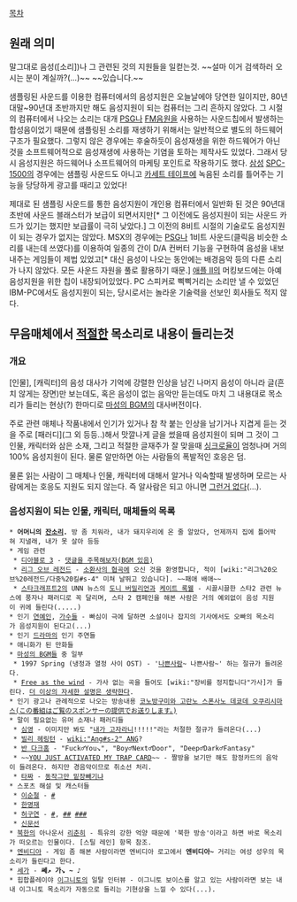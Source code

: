[[목차]]
== 원래 의미 ==
말그대로 음성([소리])나 그 관련된 것의 지원들을 일컫는것. ~~설마 이거 검색하러 오시는 분이 계실까?(...)~~ ~~있습니다.~~

샘플링된 사운드를 이용한 컴퓨터에서의 음성지원은 오늘날에야 당연한 일이지만, 80년대말~90년대 초반까지만 해도 음성지원이 되는 컴퓨터는 그리 흔하지 않았다. 그 시절의 컴퓨터에서 나오는 소리는 대개 [[PSG]]나 [[FM]]음원을 사용하는 사운드칩에서 발생하는 합성음이었기 때문에 샘플링된 소리를 재생하기 위해서는 일반적으로 별도의 하드웨어 구조가 필요했다. 그렇지 않은 경우에는 후술하듯이 음성재생을 위한 하드웨어가 아닌 것을 소프트웨어적으로 음성재생에 사용하는 기염을 토하는 제작사도 있었다. 그래서 당시 음성지원은 하드웨어나 소프트웨어의 마케팅 포인트로 작용하기도 했다. [[삼성]] [[SPC-1500]]의 경우에는 샘플링 사운드도 아니고 [[카세트 테이프]]에 녹음된 소리를 틀어주는 기능을 당당하게 광고를 때리고 있었다! 

제대로 된 샘플링 사운드를 통한 음성지원이 개인용 컴퓨터에서 일반화 된 것은 90년대 초반에 사운드 블래스터가 보급이 되면서지만[* 그 이전에도 음성지원이 되는 사운드 카드가 있기는 했지만 보급률이 극히 낮았다.] 그 이전의 8비트 시절의 기술로도 음성지원이 되는 경우가 없지는 않았다. MSX의 경우에는 [[PSG]]나 1비트 사운드(클릭음 비슷한 소리를 내는데 쓰였다)를 이용하여 일종의 간이 D/A 컨버터 기능을 구현하여 음성을 내보내주는 게임들이 제법 있었고[* 대신 음성이 나오는 동안에는 배경음악 등의 다른 소리가 나지 않았다. 모든 사운드 자원을 풀로 활용하기 때문.] [[애플 II]]의 머킹보드에는 아예 음성지원을 위한 칩이 내장되어있었다. PC 스피커로 삑삑거리는 소리만 낼 수 있었던 IBM-PC에서도 음성지원이 되는, 당시로서는 놀라운 기술력을 선보인 회사들도 적지 않다.

== 무음매체에서 [[적절한]] 목소리로 내용이 들리는것 ==
=== 개요 ===
[인물], [캐릭터]의 음성 대사가 기억에 강렬한 인상을 남긴 나머지 음성이 아니라 글(흔치 않게는 장면)만 보는데도, 혹은 음성이 없는 음악만 듣는데도 마치 그 내용대로 목소리가 들리는 현상(?) 한마디로 [[마성의 BGM]]의 대사버전이다.

주로 관련 매체나 작품내에서 인기가 있거나 참 착 붙는 인상을 남기거나 지겹게 듣는 것을 주로 [패러디](그 외 등등..)해서 맛깔나게 글을 썼을때 음성지원이 되며 그 것이 그 인물, 캐릭터와 삼은 소재, 그리고 적절한 글재주가 잘 맞을때 [[싱크로율]]이 엄청나며 거의 100% 음성지원이 된다. 물론 알만하면 아는 사람들의 폭발적인 호응은 덤.

물론 읽는 사람이 그 매체나 인물, 캐릭터에 대해서 알거나 익숙할때 발생하며 모르는 사람에게는 호응도 지원도 되지 않는다. 즉 알사람은 되고 아니면 [[그런거 없다]](...).

=== 음성지원이 되는 인물, 캐릭터, 매체들의 목록 ===
 * '''어머니의 [[잔소리]].''' 방 좀 치워라, 내가 돼지우리에 온 줄 알았다, 언제까지 집에 틀어박혀 지낼래, 내가 못 살아 등등
 * 게임 관련
  * [[디아블로 3]] - [http://bbs2.ruliweb.daum.net/gaia/do/ruliweb/default/community/325/read?articleId=20954433&objCate1=&bbsId=G005&searchKey=subjectNcontent&itemGroupId=&itemId=143&sortKey=depth&searchValue=%ED%86%A0%EC%8A%A4%ED%8A%B8&platformId=&pageIndex=2 댓글을 주목해보자(BGM 있음)]
  * [[리그 오브 레전드]] - [[소환사의 협곡]]에 오신 것을 환영합니다, 적이 [wiki:"리그%20오브%20레전드/다중%20킬#s-4" 미쳐 날뛰고 있습니다]. ~~패애 배애~~
  * [[스타크래프트2]]의 UNN 뉴스의 [[도니 버밀리언]]과 [[케이트 록웰]] - 시끌시끌한 스타2 관련 뉴스에 풍자나 패러디로 꼭 달리며, 스타 2 캠페인을 해본 사람은 거의 예외없이 음성 지원이 귀에 들린다(.....)
 * 인기 [[연예인]], [[가수]]들 - 빠심이 극에 달하면 소설이나 잡지의 기사에서도 오빠의 목소리가 음성지원이 된다고(...) 
 * 인기 [[드라마]]의 인기 주연들
 * 애니화가 된 만화들
 * [[마성의 BGM]]들 중 일부
  * 1997 Spring (냉정과 열정 사이 OST) - '[[나쁜사람]]~ 나쁜사람~' 하는 절규가 들려온다.
  * [[Free as the wind]] - 가사 없는 곡을 들어도 [wiki:"장비를 정지합니다"가사]가 들린다. [[더 이상의 자세한 설명은 생략한다]].
 * 인기 광고나 관례적으로 나오는 방송내용 [http://www.youtube.com/watch?v=NYkqDnRVNEs 코노방구미와 고란노 스폰사노 데쿄데 오쿠리시마스(この番組はご覧のスポンサーの提供でお送りします。)]
 * 말이 필요없는 유머 소재나 패러디들
  * [[심영(야인시대)|심영]] - 이미지만 봐도 "[[내가 고자라니]]!!!!!"라는 처절한 절규가 들려온다(...)
  * [[빌리 헤링턴]] - [[wiki:"Ang#s-2" ANG]]?
  * [[반 다크홈]] - "Fuck♂You↘", "Boy♂Next♂Door", "Deep♂Dark♂Fantasy"
  * ~~[[YOU JUST ACTIVATED MY TRAP CARD]]~~ - 짤방을 보기만 해도 함정카드의 음악이 들려온다. 하지만 경음악이므로 취소선 처리.
  * [[타짜]] - [[동작그만 밑장빼기냐]]
 * 스포츠 해설 및 캐스터들
  * [[이순철]] - [http://gall.dcinside.com/list.php?id=baseball_new&no=6280652&page=30&recommend=1&recommend=1&bbs= #]
  * [[한명재]]
  * [[허구연]] - [http://gall.dcinside.com/baseball_new2/9198505 #], [http://gall.dcinside.com/baseball_new2/9210813 ##] [http://mlbpark.donga.com/mbs/articleV.php?mbsC=bullpen2&mbsIdx=1440978&cpage=&mbsW=&select=&opt=&keyword= ###]
  * [[신문선]]
 * [[북한]]의 아나운서 [[리춘히]] - 특유의 강한 억양 때문에 '북한 방송'이라고 하면 바로 목소리가 떠오르는 인물이다. [스틸 레인] 항목 참조.
 * [[엔비디아]] - 게임 좀 해본 사람이라면 엔비디아 로고에서 '''엔비디아~''' 거리는 여성 성우의 목소리가 들린다고 한다.
 * [[세가]] - '''쎄↗ 가↘ ~ ♪'''
 * 힙합플레이야 [[이그니토]]의 일탈 인터뷰 - 이그니토 보이스를 알고 있는 사람이라면 보는 내내 이그니토 목소리가 자동으로 들리는 기현상을 느낄 수 있다(...).
